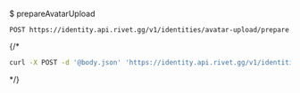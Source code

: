 $ prepareAvatarUpload
```
POST https://identity.api.rivet.gg/v1/identities/avatar-upload/prepare
```


{/*<RequestExample>
```bash curl
curl -X POST -d '@body.json' 'https://identity.api.rivet.gg/v1/identities/avatar-upload/prepare'
```
</RequestExample>*/}
